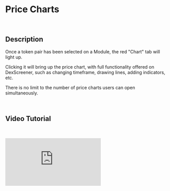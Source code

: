 

# Price Charts

&nbsp;
<ImageWithModal src={pricecharts} alt="MultiDEX Showcase"/>

## Description

Once a token pair has been selected on a Module, the red "Chart" tab will light up.

Clicking it will bring up the price chart, with full functionality offered on DexScreener, such as changing timeframe, drawing lines, adding indicators, etc. 

There is no limit to the number of price charts users can open simultaneously.

&nbsp;
<ImageWithModal src={insanity} alt="MultiDEX Screenshot"/>

## Video Tutorial
&nbsp;
<div style={{ position: 'relative', width: '100%', paddingBottom: '56.25%', display: 'flex', justifyContent: 'center' }}>
  <iframe style={{ position: 'absolute', top: 0, left: 0, width: '100%', height: '100%' }} src="https://odysee.com/$/embed/@MtopSwap:3/PriceCharts:c?r=HCtEHTzGKkFcenFE91GNqih9uLMB93Ug" title="Odysee video player" frameBorder="0" allow="accelerometer; autoplay; clipboard-write; encrypted-media; gyroscope; picture-in-picture; web-share" allowFullScreen></iframe>
</div>
